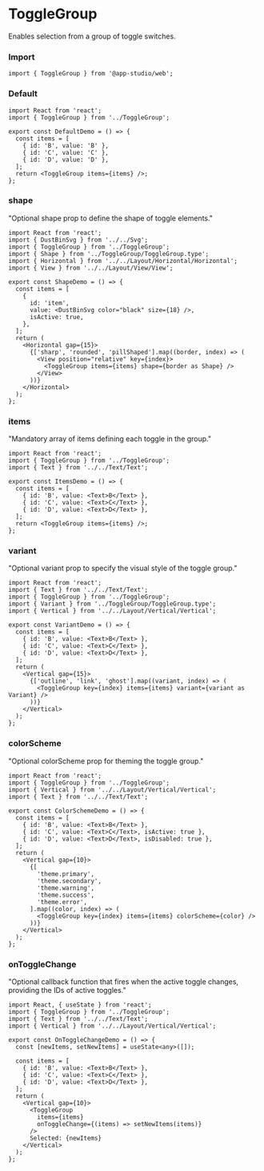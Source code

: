 # ToggleGroup

Enables selection from a group of toggle switches.

### **Import**
  ```tsx
  import { ToggleGroup } from '@app-studio/web';
  ```

### **Default**
```tsx
import React from 'react';
import { ToggleGroup } from '../ToggleGroup';

export const DefaultDemo = () => {
  const items = [
    { id: 'B', value: 'B' },
    { id: 'C', value: 'C' },
    { id: 'D', value: 'D' },
  ];
  return <ToggleGroup items={items} />;
};

```

### **shape**
"Optional shape prop to define the shape of toggle elements."

```tsx
import React from 'react';
import { DustBinSvg } from '../../Svg';
import { ToggleGroup } from '../ToggleGroup';
import { Shape } from '../ToggleGroup/ToggleGroup.type';
import { Horizontal } from '../../Layout/Horizontal/Horizontal';
import { View } from '../../Layout/View/View';

export const ShapeDemo = () => {
  const items = [
    {
      id: 'item',
      value: <DustBinSvg color="black" size={18} />,
      isActive: true,
    },
  ];
  return (
    <Horizontal gap={15}>
      {['sharp', 'rounded', 'pillShaped'].map((border, index) => (
        <View position="relative" key={index}>
          <ToggleGroup items={items} shape={border as Shape} />
        </View>
      ))}
    </Horizontal>
  );
};

```

### **items**
"Mandatory array of items defining each toggle in the group."

```tsx
import React from 'react';
import { ToggleGroup } from '../ToggleGroup';
import { Text } from '../../Text/Text';

export const ItemsDemo = () => {
  const items = [
    { id: 'B', value: <Text>B</Text> },
    { id: 'C', value: <Text>C</Text> },
    { id: 'D', value: <Text>D</Text> },
  ];
  return <ToggleGroup items={items} />;
};

```

### **variant**
"Optional variant prop to specify the visual style of the toggle group."

```tsx
import React from 'react';
import { Text } from '../../Text/Text';
import { ToggleGroup } from '../ToggleGroup';
import { Variant } from '../ToggleGroup/ToggleGroup.type';
import { Vertical } from '../../Layout/Vertical/Vertical';

export const VariantDemo = () => {
  const items = [
    { id: 'B', value: <Text>B</Text> },
    { id: 'C', value: <Text>C</Text> },
    { id: 'D', value: <Text>D</Text> },
  ];
  return (
    <Vertical gap={15}>
      {['outline', 'link', 'ghost'].map((variant, index) => (
        <ToggleGroup key={index} items={items} variant={variant as Variant} />
      ))}
    </Vertical>
  );
};

```

### **colorScheme**
"Optional colorScheme prop for theming the toggle group."

```tsx
import React from 'react';
import { ToggleGroup } from '../ToggleGroup';
import { Vertical } from '../../Layout/Vertical/Vertical';
import { Text } from '../../Text/Text';

export const ColorSchemeDemo = () => {
  const items = [
    { id: 'B', value: <Text>B</Text> },
    { id: 'C', value: <Text>C</Text>, isActive: true },
    { id: 'D', value: <Text>D</Text>, isDisabled: true },
  ];
  return (
    <Vertical gap={10}>
      {[
        'theme.primary',
        'theme.secondary',
        'theme.warning',
        'theme.success',
        'theme.error',
      ].map((color, index) => (
        <ToggleGroup key={index} items={items} colorScheme={color} />
      ))}
    </Vertical>
  );
};

```

### **onToggleChange**
"Optional callback function that fires when the active toggle changes, providing the IDs of active toggles."

```tsx
import React, { useState } from 'react';
import { ToggleGroup } from '../ToggleGroup';
import { Text } from '../../Text/Text';
import { Vertical } from '../../Layout/Vertical/Vertical';

export const OnToggleChangeDemo = () => {
  const [newItems, setNewItems] = useState<any>([]);

  const items = [
    { id: 'B', value: <Text>B</Text> },
    { id: 'C', value: <Text>C</Text> },
    { id: 'D', value: <Text>D</Text> },
  ];
  return (
    <Vertical gap={10}>
      <ToggleGroup
        items={items}
        onToggleChange={(items) => setNewItems(items)}
      />
      Selected: {newItems}
    </Vertical>
  );
};

```

